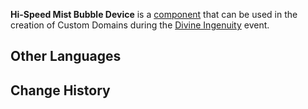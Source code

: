 {{Component Infobox
|id          = 4015
|image       = Item Hi-Speed Mist Bubble Device.png
|load        = 4
|description = These bubbles will move back and forth quickly within a fixed area.<br />Characters hit by these bubbles will be imprisoned within them for a time.<br />Characters who come into contact with a bubble will lose a fixed amount of Life Points.
|placement   = Free
|category    = Traps
|size        = 2 · 10 · 2
}}
'''Hi-Speed Mist Bubble Device''' is a [[component]] that can be used in the creation of Custom Domains during the [[Divine Ingenuity]] event.

==Other Languages==
{{Other Languages|default_hidden = 1
|en      = Hi-Speed Mist Bubble Device
|zhs     = 高速水泡机关
|zhs_rm  = Gāosù Shuǐpào Jīguān
|zht     = 高速水泡機關
|zht_rm  = Gāosù Shuǐpào Jīguān
|ja      = 高速水泡装置
|ja_rm   = Kousoku Suihou Souchi
|ko      = 고속 물방울 장치
|ko_rm   = 
|es      = Burbuja veloz
|fr      = Lance-bulles rapide
|ru      = Механизм быстрых туманных пузырей
|th      = กลไกฟองน้ำความเร็วสูง
|th_rm   = 
|vi      = Cơ Quan Bóng Nước Cao Tốc
|de      = Hochgeschwindigkeits-Wasserblasenvorrichtung
|id      = Gelembung Air Berkecepatan Tinggi
|pt      = Mecanismo de Bolha de Névoa Veloz
}}

==Change History==
{{Change History|2.5}}